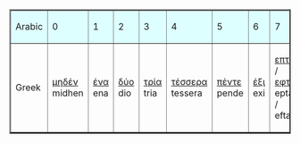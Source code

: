 <table cellpadding="4" cellspacing="0" border="2">
  <tr bgcolor="ddffff"><td>Arabic</td>
      <td> 0</td>
      <td> 1</td>
      <td> 2</td>
      <td> 3</td>
      <td> 4</td>
      <td> 5</td>
      <td> 6</td>
      <td> 7</td>
      <td> 8</td>
      <td> 9</td>
      <td> 10 </td>
  </tr>
  <tr><td>Greek</td>
      <td> [[μηδέν]]<br> 
           midhen</td>
      <td> [[ένα]]<br> 
       ena</td>
      <td> [[δύο]]<br> dio</td>
      <td> [[τρία]]<br> tria 
      <td> [[τέσσερα]]<br> tessera</td>
      <td> [[πέντε]]<br> pende</td>
      <td> [[έξι]]<br> 
           exi</td>
      <td> [[επτά]] / [[εφτά]]<br>
           epta / efta </td>
      <td> [[οκτώ]] / [[οχτώ]]<br>
           okto / okhto </td>
      <td> [[εννέα]] / [[εννιά]]<br> enea / enia</td>
      <td> [[δέκα]]<br> dheka </td>
  </tr>
</table>